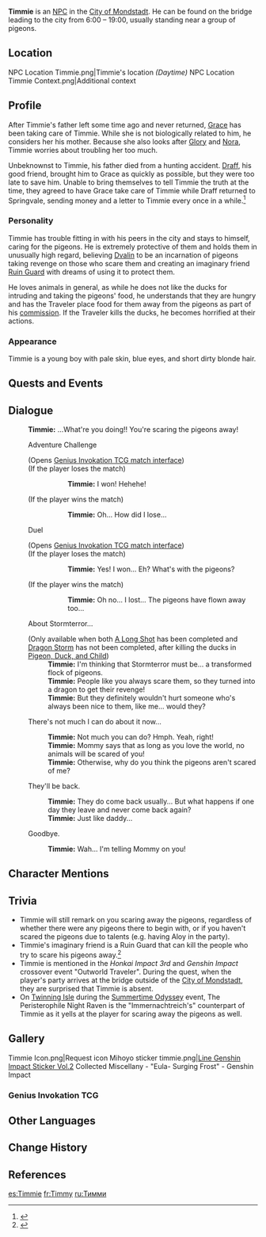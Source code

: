 {{Character Infobox
|image            = NPC Timmie.png
|region           = Mondstadt
|voiceEN          = {{w|Erica Mendez}}<ref>YouTube: [https://youtu.be/NkR-C694T8k?t=2222 EN VA Self Announcement] (Timestamp: 36m 42s)</ref>
|voiceJP          = [http://amuleto.jp/talents/nakatomimana.html Nakatomi Mana ({{ja|中臣 真菜}})]<ref>Twitter: [https://twitter.com/nakatommy_mana/status/1327053670962262016 JP VA Self Announcement]</ref>
|type             = NPC
}}
'''Timmie''' is an [[NPC]] in the [[City of Mondstadt]]. He can be found on the bridge leading to the city from 6:00 – 19:00, usually standing near a group of pigeons.

==Location==
<gallery>
NPC Location Timmie.png|Timmie's location ''(Daytime)''
NPC Location Timmie Context.png|Additional context
</gallery>

==Profile==
After Timmie's father left some time ago and never returned, [[Grace]] has been taking care of Timmie. While she is not biologically related to him, he considers her his mother. Because she also looks after [[Glory]] and [[Nora]], Timmie worries about troubling her too much.

Unbeknownst to Timmie, his father died from a hunting accident. [[Draff]], his good friend, brought him to Grace as quickly as possible, but they were too late to save him. Unable to bring themselves to tell Timmie the truth at the time, they agreed to have Grace take care of Timmie while Draff returned to Springvale, sending money and a letter to Timmie every once in a while.<ref>{{Ref/Quest|A Boy's Letter}}</ref>

===Personality===
Timmie has trouble fitting in with his peers in the city and stays to himself, caring for the pigeons. He is extremely protective of them and holds them in unusually high regard, believing [[Dvalin]] to be an incarnation of pigeons taking revenge on those who scare them and creating an imaginary friend [[Ruin Guard]] with dreams of using it to protect them.

He loves animals in general, as while he does not like the ducks for intruding and taking the pigeons' food, he understands that they are hungry and has the Traveler place food for them away from the pigeons as part of his [[Pigeon, Duck, and Child|commission]]. If the Traveler kills the ducks, he becomes horrified at their actions.

===Appearance===
Timmie is a young boy with pale skin, blue eyes, and short dirty blonde hair.

==Quests and Events==
{{Quests and Events}}

==Dialogue==
{{Dialogue start}}
:'''Timmie:''' ...What're you doing!! You're scaring the pigeons away!
:{{DIcon|TCG}} Adventure Challenge
:;(Opens [[Genius Invokation TCG/Stage/Timmie/A Tale of Two Hilichurls|Genius Invokation TCG match interface]])
:;(If the player loses the match)
:::'''Timmie:''' I won! Hehehe!
:;(If the player wins the match)
:::'''Timmie:''' Oh... How did I lose...
:{{DIcon|TCG}} Duel
:;(Opens [[Genius Invokation TCG/Stage/Timmie/Duel: Timmie|Genius Invokation TCG match interface]])
:;(If the player loses the match)
:::'''Timmie:''' Yes! I won... Eh? What's with the pigeons?
:;(If the player wins the match)
:::'''Timmie:''' Oh no... I lost... The pigeons have flown away too...
:{{DIcon}} About Stormterror...
:; (Only available when both [[A Long Shot]] has been completed and [[Dragon Storm]] has not been completed, after killing the ducks in [[Pigeon, Duck, and Child]])
::'''Timmie:''' I'm thinking that Stormterror must be... a transformed flock of pigeons.
::'''Timmie:''' People like you always scare them, so they turned into a dragon to get their revenge!
::'''Timmie:''' But they definitely wouldn't hurt someone who's always been nice to them, like me... would they?
:{{DIcon}} There's not much I can do about it now...
::'''Timmie:''' Not much you can do? Hmph. Yeah, right!
::'''Timmie:''' Mommy says that as long as you love the world, no animals will be scared of you!
::'''Timmie:''' Otherwise, why do you think the pigeons aren't scared of me?
:{{DIcon}} They'll be back.
::'''Timmie:''' They do come back usually... But what happens if one day they leave and never come back again?
::'''Timmie:''' Just like daddy...
:{{DIcon}} Goodbye.
::'''Timmie:''' Wah... I'm telling Mommy on you!
{{Dialogue end}}

==Character Mentions==
{{Character Mentions}}

==Trivia==
* Timmie will still remark on you scaring away the pigeons, regardless of whether there were any pigeons there to begin with, or if you haven't scared the pigeons due to talents (e.g. having Aloy in the party).
* Timmie's imaginary friend is a Ruin Guard that can kill the people who try to scare his pigeons away.<ref>{{Ref/Quest|A Child's Secret}}</ref>
* Timmie is mentioned in the ''Honkai Impact 3rd'' and ''Genshin Impact'' crossover event "Outworld Traveler". During the quest, when the player's party arrives at the bridge outside of the [[City of Mondstadt]], they are surprised that Timmie is absent.
* On [[Twinning Isle/2.8|Twinning Isle]] during the [[Summertime Odyssey]] event, The Peristerophile Night Raven is the "Immernachtreich's" counterpart of Timmie as it yells at the player for scaring away the pigeons as well.

==Gallery==
<gallery>
Timmie Icon.png|Request icon
Mihoyo sticker timmie.png|[https://store.line.me/stickershop/product/14369332/en Line Genshin Impact Sticker Vol.2]
Collected Miscellany - "Eula- Surging Frost" - Genshin Impact
</gallery>

===Genius Invokation TCG===
{{Genius Invokation TCG Cards by Featured Gallery}}

==Other Languages==
{{Other Languages|default_hidden = 1
|en      = Timmie
|zhs     = 提米
|zhs_rm  = Tímǐ
|zht     = 提米
|zht_rm  = Tímǐ
|ja      = ティミー
|ja_rm   = Timii
|ko      = 티미
|ko_rm   = Timi
|es      = Timmie
|fr      = Timmy
|ru      = Тимми
|th      = Timmie
|vi      = Timmie
|de      = Timmie
|id      = Timmie
|pt      = Timmie
|tr      = Timmie
|it      = Timmie
}}

==Change History==
{{Change History|1.0}}

==References==
{{Reflist}}

[[es:Timmie]]
[[fr:Timmy]]
[[ru:Тимми]]